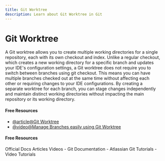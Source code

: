 ```yaml
---
title: Git Worktree
description: Learn about Git Worktree in Git
---
```


# Git Worktree

A Git worktree allows you to create multiple working directories for a single repository, each with its own checkout and index. Unlike a regular checkout, which creates a new working directory for a specific branch and updates your IDE's configuration settings, a Git worktree does not require you to switch between branches using git checkout. This means you can have multiple branches checked out at the same time without affecting each other or requiring changes to your IDE configurations. By creating a separate worktree for each branch, you can stage changes independently and maintain distinct working directories without impacting the main repository or its working directory.

#### Free Resources

- [@article@Git Worktree](https://www.gitkraken.com/learn/git/git-worktree)
- [@video@Manage Branches easily using Git Worktree](https://www.youtube.com/watch?v=cRunWRC8ye0)

#### Free Resources

<Tabs defaultValue="official">
<TabsList>
<TabsTrigger value="official">Official Docs</TabsTrigger>
<TabsTrigger value="article">Articles</TabsTrigger>
<TabsTrigger value="video">Videos</TabsTrigger>
</TabsList>

<TabsContent value="official">
- <Link href="https://git-scm.com/docs">Git Documentation</Link>
</TabsContent>
<TabsContent value="article">
- <Link href="https://www.atlassian.com/git/tutorials">Atlassian Git Tutorials</Link>
</TabsContent>
<TabsContent value="video">
- <Link href="https://www.youtube.com/results?search_query=git+git-worktree+tutorial">Video Tutorials</Link>
</TabsContent>
</Tabs>
